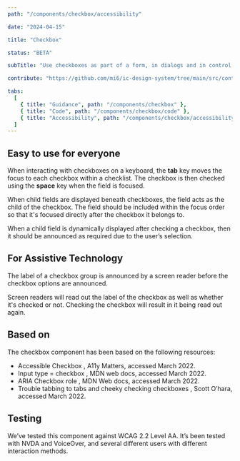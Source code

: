 ```yaml
---
path: "/components/checkbox/accessibility"

date: "2024-04-15"

title: "Checkbox"

status: "BETA"

subTitle: "Use checkboxes as part of a form, in dialogs and in control areas such as filters or settings."

contribute: "https://github.com/mi6/ic-design-system/tree/main/src/content/structured/components/checkbox"

tabs:
  [
    { title: "Guidance", path: "/components/checkbox" },
    { title: "Code", path: "/components/checkbox/code" },
    { title: "Accessibility", path: "/components/checkbox/accessibility" },
  ]
---
```


## Easy to use for everyone

When interacting with checkboxes on a keyboard, the **tab** key moves the focus to each checkbox within a checklist. The checkbox is then checked using the **space** key when the field is focused.

When child fields are displayed beneath checkboxes, the field acts as the child of the checkbox. The field should be included within the focus order so that it's focused directly after the checkbox it belongs to.

When a child field is dynamically displayed after checking a checkbox, then it should be announced as required due to the user’s selection.

## For Assistive Technology

The label of a checkbox group is announced by a screen reader before the checkbox options are announced.

Screen readers will read out the label of the checkbox as well as whether it's checked or not. Checking the checkbox will result in it being read out again.

## Based on

The checkbox component has been based on the following resources:

<ul>
  <li>
    <ic-link
      target="_blank"
      href="https://www.a11ymatters.com/pattern/checkbox/"
      rel="noreferrer noopener nofollow"
    >
      Accessible Checkbox
    </ic-link>
    , A11y Matters, accessed March 2022.
  </li>
  <li>
    <ic-link
      target="_blank"
      href="https://developer.mozilla.org/en-US/docs/Web/HTML/Element/input/checkbox"
      rel="noreferrer noopener nofollow"
    >
      Input type = checkbox
    </ic-link>
    , MDN web docs, accessed March 2022.
  </li>
  <li>
    <ic-link
      target="_blank"
      href="https://developer.mozilla.org/en-US/docs/Web/Accessibility/ARIA/Roles/checkbox_role"
      rel="noreferrer noopener nofollow"
    >
      ARIA Checkbox role
    </ic-link>
    , MDN Web docs, accessed March 2022.
  </li>
  <li>
    <ic-link
      target="_blank"
      href="https://www.scottohara.me/blog/2018/11/02/tabbing-into-tabs.html"
      rel="noreferrer noopener nofollow"
    >
      Trouble tabbing to tabs and cheeky checking checkboxes
    </ic-link>
    , Scott O’hara, accessed March 2022.
  </li>
</ul>

## Testing

We’ve tested this component against WCAG 2.2 Level AA. It’s been tested with NVDA and VoiceOver, and several different users with different interaction methods.
